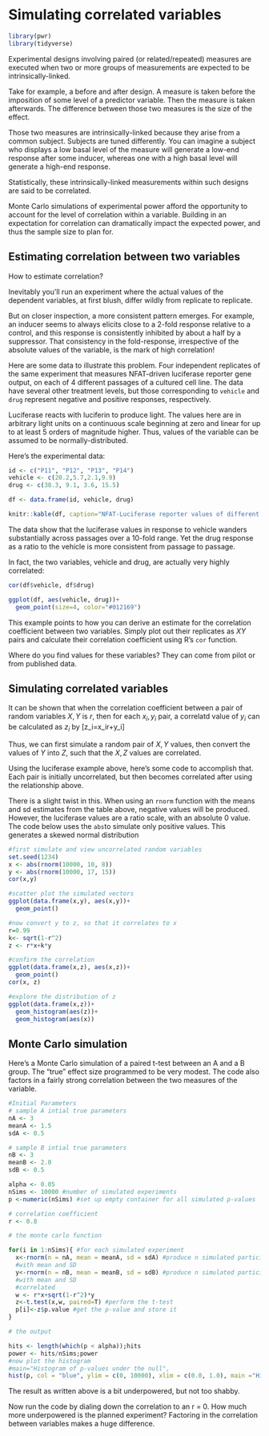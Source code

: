 # Simulating correlated variables {#simcorrelation}

```r
library(pwr)
library(tidyverse)
```

Experimental designs involving paired (or related/repeated) measures are executed when two or more groups of measurements are expected to be intrinsically-linked. 

Take for example, a before and after design. A measure is taken before the imposition of some level of a predictor variable. Then the measure is taken afterwards. The difference between those two measures is the size of the effect. 

Those two measures are intrinsically-linked because they arise from a common subject. Subjects are tuned differently. You can imagine a subject who displays a low basal level of the measure will generate a low-end response after some inducer, whereas one with a high basal level will generate a high-end response. 

Statistically, these intrinsically-linked measurements within such designs are said to be correlated.

Monte Carlo simulations of experimental power afford the opportunity to account for the level of correlation within a variable. Building in an expectation for correlation can dramatically impact the expected power, and thus the sample size to plan for.

## Estimating correlation between two variables

How to estimate correlation?

Inevitably you'll run an experiment where the actual values of the dependent variables, at first blush, differ wildly from replicate to replicate. 

But on closer inspection, a more consistent pattern emerges. For example, an inducer seems to always elicits close to a 2-fold response relative to a control, and this response is consistently inhibited by about a half by a suppressor. That consistency in the fold-response, irrespective of the absolute values of the variable, is the mark of high correlation!

Here are some data to illustrate this problem. Four independent replicates of the same experiment that measures NFAT-driven luciferase reporter gene output, on each of 4 different passages of a cultured cell line. The data have several other treatment levels, but those corresponding to `vehicle` and `drug` represent negative and positive responses, respectively.  

Luciferase reacts with luciferin to produce light. The values here are in arbitrary light units on a continuous scale beginning at zero and linear for up to at least 5 orders of magnitude higher. Thus, values of the variable can be assumed to be normally-distributed.

Here's the experimental data:
```r
id <- c("P11", "P12", "P13", "P14")
vehicle <- c(20.2,5.7,2.1,9.9)
drug <- c(38.3, 9.1, 3.6, 15.5)

df <- data.frame(id, vehicle, drug)

knitr::kable(df, caption="NFAT-Luciferase reporter values of different replicates. P11, P12... represent different passages of a cell line.")
```

The data show that the luciferase values in response to vehicle wanders substantially across passages over a 10-fold range. Yet the drug response as a ratio to the vehicle is more consistent from passage to passage.

In fact, the two variables, vehicle and drug, are actually very highly correlated:

```r
cor(df$vehicle, df$drug)
```
```r
ggplot(df, aes(vehicle, drug))+
  geom_point(size=4, color="#012169")
```

This example points to how you can derive an estimate for the correlation coefficient between two variables. Simply plot out their replicates as $XY$ pairs and calculate their correlation coefficient using R's `cor` function. 

Where do you find values for these variables? They can come from pilot or from published data.   

## Simulating correlated variables

It can be shown that when the correlation coefficient between a pair of random variables $X, Y$ is $r$, then for each $x_i, y_i$ pair, a correlatd value of $y_i$ can be calculated as $z_i$  by \[z_i=x_ir+y_i\sqrt{1-r^2}\]

Thus, we can first simulate a random pair of $X,Y$ values, then convert the values of $Y$ into $Z$, such that the $X,Z$ values are correlated.

Using the luciferase example above, here's some code to accomplish that.  Each pair is initially uncorrelated, but then becomes correlated after using the relationship above.

There is a slight twist in this. When using an `rnorm` function with the means and sd estimates from the table above, negative values will be produced. However, the luciferase values are a ratio scale, with an absolute 0 value. The code below uses the `abs`to simulate only positive values. This generates a skewed normal distribution 

```r

#first simulate and view uncorrelated random variables
set.seed(1234)
x <- abs(rnorm(10000, 10, 8))
y <- abs(rnorm(10000, 17, 15))
cor(x,y)

#scatter plot the simulated vectors
ggplot(data.frame(x,y), aes(x,y))+
  geom_point()

#now convert y to z, so that it correlates to x
r=0.99
k<- sqrt(1-r^2)
z <- r*x+k*y

#confirm the correlation
ggplot(data.frame(x,z), aes(x,z))+
  geom_point()
cor(x, z)

#explore the distribution of z
ggplot(data.frame(x,z))+
  geom_histogram(aes(z))+
  geom_histogram(aes(x))
```


## Monte Carlo simulation

Here's a Monte Carlo simulation of a paired t-test between an A and a B group. The "true" effect size programmed to be very modest. The code also factors in a fairly strong correlation between the two measures of the variable. 

```r

#Initial Parameters
# sample A intial true parameters
nA <- 3
meanA <- 1.5
sdA <- 0.5

# sample B intial true parameters
nB <- 3
meanB <- 2.0
sdB <- 0.5

alpha <- 0.05
nSims <- 10000 #number of simulated experiments
p <-numeric(nSims) #set up empty container for all simulated p-values

# correlation coefficient
r <- 0.8

# the monte carlo function

for(i in 1:nSims){ #for each simulated experiment
  x<-rnorm(n = nA, mean = meanA, sd = sdA) #produce n simulated participants
  #with mean and SD
  y<-rnorm(n = nB, mean = meanB, sd = sdB) #produce n simulated participants
  #with mean and SD
  #correlated
  w <- r*x+sqrt(1-r^2)*y
  z<-t.test(x,w, paired=T) #perform the t-test
  p[i]<-z$p.value #get the p-value and store it
}

# the output

hits <- length(which(p < alpha));hits
power <- hits/nSims;power
#now plot the histogram
#main="Histogram of p-values under the null",
hist(p, col = "blue", ylim = c(0, 10000), xlim = c(0.0, 1.0), main ="Histogram of simulated p-values", xlab=("Observed p-value"))

```

The result as written above is a bit underpowered, but not too shabby.

Now run the code by dialing down the correlation to an r = 0. How much more underpowered is the planned experiment? Factoring in the correlation between variables makes a huge difference.

